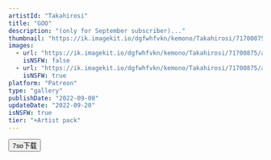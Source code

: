 ```yaml
---
artistId: "Takahirosi"
title: "GOO"
description: "(only for September subscriber)..."
thumbnail: "https://ik.imagekit.io/dgfwhfvkn/kemono/Takahirosi/71700875/app_p4_1_ori1_20250112231414913_FBbvmlC10.avif?updatedAt=1736740872685"
images:
  - url: "https://ik.imagekit.io/dgfwhfvkn/kemono/Takahirosi/71700875/app_p4_1_ori1_20250112231414913_FBbvmlC10.avif?updatedAt=1736740872685"
    isNSFW: false
  - url: "https://ik.imagekit.io/dgfwhfvkn/kemono/Takahirosi/71700875/app_p4_1_ori3_20250104012828382_hvzSu8Rku.avif?updatedAt=1736740871493"
    isNSFW: true
platform: "Patreon"
type: "gallery"
publishDate: "2022-09-08"
updateDate: "2022-09-20"
isNSFW: true
tier: "+Artist pack"
---
```



<Button
      isExternal
      isBlock
      variant="flat"
      color="foreground"
      as={Link}
      href="https://pan.7so.top/f/mOlYsW/_1_GOO.7z"
    >
      7so下载
    </Button>
